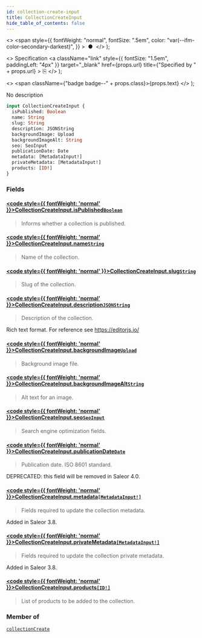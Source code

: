 ```yaml
---
id: collection-create-input
title: CollectionCreateInput
hide_table_of_contents: false
---
```


  <>
    <span
      style={{
        fontWeight: "normal",
        fontSize: ".5em",
        color: "var(--ifm-color-secondary-darkest)",
      }}
    >
      &nbsp;●&nbsp;
    </span>
  </>
);

  <>
    Specification
    <a
      className="link"
      style={{ fontSize: "1.5em", paddingLeft: "4px" }}
      target="\_blank"
      href={props.url}
      title={"Specified by " + props.url}
    >
      ⎘
    </a>
  </>
);

  <>
    <span className={"badge badge--" + props.class}>{props.text}</span>
  </>
);

No description

```graphql
input CollectionCreateInput {
  isPublished: Boolean
  name: String
  slug: String
  description: JSONString
  backgroundImage: Upload
  backgroundImageAlt: String
  seo: SeoInput
  publicationDate: Date
  metadata: [MetadataInput!]
  privateMetadata: [MetadataInput!]
  products: [ID!]
}
```

### Fields

#### [<code style={{ fontWeight: 'normal' }}>CollectionCreateInput.<b>isPublished</b></code>](#)<Bullet />[`Boolean`](../../api-reference/scalars/boolean) <Badge class="secondary" text="scalar"/>

> Informs whether a collection is published.

#### [<code style={{ fontWeight: 'normal' }}>CollectionCreateInput.<b>name</b></code>](#)<Bullet />[`String`](../../api-reference/scalars/string) <Badge class="secondary" text="scalar"/>

> Name of the collection.

#### [<code style={{ fontWeight: 'normal' }}>CollectionCreateInput.<b>slug</b></code>](#)<Bullet />[`String`](../../api-reference/scalars/string) <Badge class="secondary" text="scalar"/>

> Slug of the collection.

#### [<code style={{ fontWeight: 'normal' }}>CollectionCreateInput.<b>description</b></code>](#)<Bullet />[`JSONString`](../../api-reference/scalars/jsonstring) <Badge class="secondary" text="scalar"/>

> Description of the collection.

Rich text format. For reference see https://editorjs.io/

>

#### [<code style={{ fontWeight: 'normal' }}>CollectionCreateInput.<b>backgroundImage</b></code>](#)<Bullet />[`Upload`](../../api-reference/scalars/upload) <Badge class="secondary" text="scalar"/>

> Background image file.

#### [<code style={{ fontWeight: 'normal' }}>CollectionCreateInput.<b>backgroundImageAlt</b></code>](#)<Bullet />[`String`](../../api-reference/scalars/string) <Badge class="secondary" text="scalar"/>

> Alt text for an image.

#### [<code style={{ fontWeight: 'normal' }}>CollectionCreateInput.<b>seo</b></code>](#)<Bullet />[`SeoInput`](../../api-reference/inputs/seo-input) <Badge class="secondary" text="input"/>

> Search engine optimization fields.

#### [<code style={{ fontWeight: 'normal' }}>CollectionCreateInput.<b>publicationDate</b></code>](#)<Bullet />[`Date`](../../api-reference/scalars/date) <Badge class="secondary" text="scalar"/>

> Publication date. ISO 8601 standard.

DEPRECATED: this field will be removed in Saleor 4.0.

>

#### [<code style={{ fontWeight: 'normal' }}>CollectionCreateInput.<b>metadata</b></code>](#)<Bullet />[`[MetadataInput!]`](../../api-reference/inputs/metadata-input) <Badge class="secondary" text="list"/> <Badge class="secondary" text="input"/>

> Fields required to update the collection metadata.

Added in Saleor 3.8.

>

#### [<code style={{ fontWeight: 'normal' }}>CollectionCreateInput.<b>privateMetadata</b></code>](#)<Bullet />[`[MetadataInput!]`](../../api-reference/inputs/metadata-input) <Badge class="secondary" text="list"/> <Badge class="secondary" text="input"/>

> Fields required to update the collection private metadata.

Added in Saleor 3.8.

>

#### [<code style={{ fontWeight: 'normal' }}>CollectionCreateInput.<b>products</b></code>](#)<Bullet />[`[ID!]`](../../api-reference/scalars/id) <Badge class="secondary" text="list"/> <Badge class="secondary" text="scalar"/>

> List of products to be added to the collection.

### Member of

[`collectionCreate`](../../api-reference/mutations/collection-create) <Badge class="secondary" text="mutation"/>
